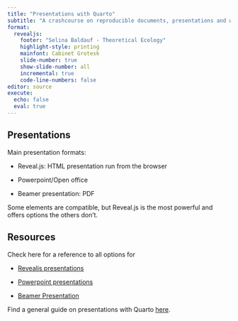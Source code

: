```yaml
---
title: "Presentations with Quarto"
subtitle: "A crashcourse on reproducible documents, presentations and websites"
format: 
  revealjs:
    footer: "Selina Baldauf - Theoretical Ecology"
    highlight-style: printing
    mainfont: Cabinet Grotesk
    slide-number: true
    show-slide-number: all
    incremental: true
    code-line-numbers: false
editor: source
execute: 
  echo: false
  eval: true
---
```


## Presentations

Main presentation formats:

-   Reveal.js: HTML presentation run from the browser

-   Powerpoint/Open office

-   Beamer presentation: PDF

Some elements are compatible, but Reveal.js is the most powerful and offers options the others don't.

## Resources

Check here for a reference to all options for

-   [Revealjs presentations](https://quarto.org/docs/reference/formats/presentations/revealjs.html)

-   [Powerpoint presentations](Powerpoint presentations)

-   [Beamer Presentation](https://quarto.org/docs/reference/formats/presentations/beamer.html)

Find a general guide on presentations with Quarto [here](https://quarto.org/docs/presentations/).
